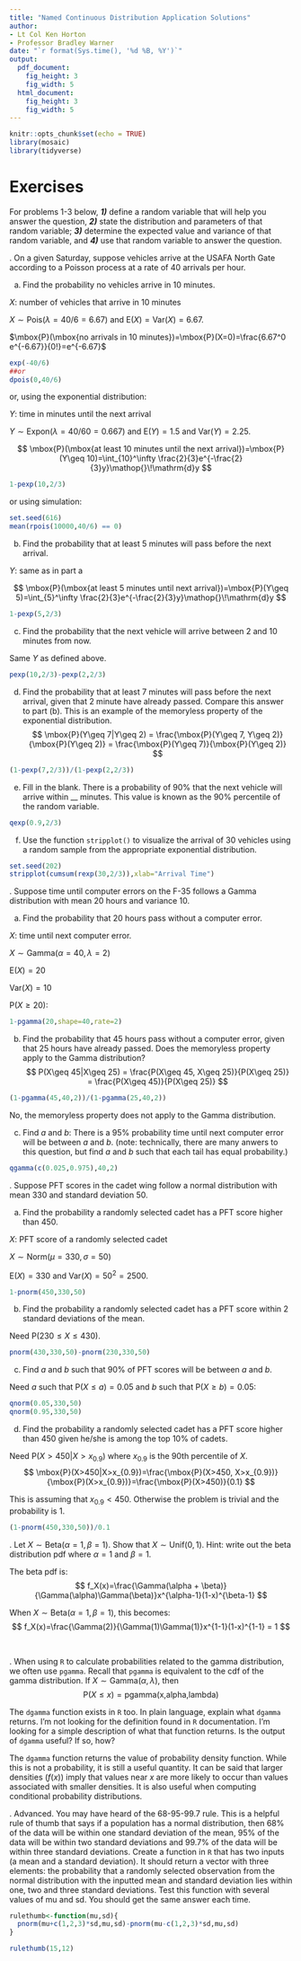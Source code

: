 ```yaml
---
title: "Named Continuous Distribution Application Solutions"
author:
- Lt Col Ken Horton
- Professor Bradley Warner
date: "`r format(Sys.time(), '%d %B, %Y')`"
output: 
  pdf_document:
    fig_height: 3
    fig_width: 5
  html_document:
    fig_height: 3
    fig_width: 5
---
```



```r
knitr::opts_chunk$set(echo = TRUE)
library(mosaic)
library(tidyverse)
```


\newcommand{\E}{\mbox{E}}
\newcommand{\Var}{\mbox{Var}}
\newcommand{\Cov}{\mbox{Cov}}
\newcommand{\Prob}{\mbox{P}}
\newcommand*\diff{\mathop{}\!\mathrm{d}}

# Exercises

For problems 1-3 below, **_1)_** define a random variable that will help you answer the question, **_2)_** state the distribution and parameters of that random variable; **_3)_** determine the expected value and variance of that random variable, and **_4)_** use that random variable to answer the question. 

\indent 1. On a given Saturday, suppose vehicles arrive at the USAFA North Gate according to a Poisson process at a rate of 40 arrivals per hour. 

a) Find the probability no vehicles arrive in 10 minutes. 

$X$: number of vehicles that arrive in 10 minutes

$X\sim \textsf{Pois}(\lambda=40/6=6.67)$ and $\E(X)=\Var(X)=6.67$. 

$\Prob(\mbox{no arrivals in 10 minutes})=\Prob(X=0)=\frac{6.67^0 e^{-6.67}}{0!}=e^{-6.67}$
```r
exp(-40/6)
##or
dpois(0,40/6)
```

or, using the exponential distribution:

$Y$: time in minutes until the next arrival

$Y\sim \textsf{Expon}(\lambda=40/60=0.667)$ and $\E(Y)=1.5$ and $\Var(Y)=2.25$. 

$$
\Prob(\mbox{at least 10 minutes until the next arrival})=\Prob(Y\geq 10)=\int_{10}^\infty \frac{2}{3}e^{-\frac{2}{3}y}\diff y
$$
```r
1-pexp(10,2/3)
```

or using simulation:

```r
set.seed(616)
mean(rpois(10000,40/6) == 0)
```


b) Find the probability that at least 5 minutes will pass before the next arrival.

$Y$: same as in part a

$$
\Prob(\mbox{at least 5 minutes until next arrival})=\Prob(Y\geq 5)=\int_{5}^\infty \frac{2}{3}e^{-\frac{2}{3}y}\diff y
$$

```r
1-pexp(5,2/3)
```

c) Find the probability that the next vehicle will arrive between 2 and 10 minutes from now. 

Same $Y$ as defined above. 
```r
pexp(10,2/3)-pexp(2,2/3)
```

d) Find the probability that at least 7 minutes will pass before the next arrival, given that 2 minute have already passed. Compare this answer to part (b). This is an example of the memoryless property of the exponential distribution.
$$
\Prob(Y\geq 7|Y\geq 2) = \frac{\Prob(Y\geq 7, Y\geq 2)}{\Prob(Y\geq 2)} = \frac{\Prob(Y\geq 7)}{\Prob(Y\geq 2)}
$$

```r
(1-pexp(7,2/3))/(1-pexp(2,2/3))
```

e) Fill in the blank. There is a probability of 90% that the next vehicle will arrive within __ minutes. This value is known as the 90% percentile of the random variable. 
```r
qexp(0.9,2/3)
```

f) Use the function `stripplot()` to visualize the arrival of 30 vehicles using a random sample from the appropriate exponential distribution. 

```r
set.seed(202)
stripplot(cumsum(rexp(30,2/3)),xlab="Arrival Time")
```


\newpage


\indent 2. Suppose time until computer errors on the F-35 follows a Gamma distribution with mean 20 hours and variance 10.  

a) Find the probability that 20 hours pass without a computer error. 

$X$: time until next computer error. 

$X\sim \textsf{Gamma}(\alpha = 40, \lambda = 2)$

$\E(X) = 20$

$\Var(X) = 10$

$\Prob(X\geq 20)$:
```r
1-pgamma(20,shape=40,rate=2)
```

b) Find the probability that 45 hours pass without a computer error, given that 25 hours have already passed. Does the memoryless property apply to the Gamma distribution? 
$$
P(X\geq 45|X\geq 25) = \frac{P(X\geq 45, X\geq 25)}{P(X\geq 25)} = \frac{P(X\geq 45)}{P(X\geq 25)}
$$
```r
(1-pgamma(45,40,2))/(1-pgamma(25,40,2))
```

No, the memoryless property does not apply to the Gamma distribution. 

c) Find $a$ and $b$: There is a 95% probability time until next computer error will be between $a$ and $b$. (note: technically, there are many anwers to this question, but find $a$ and $b$ such that each tail has equal probability.) 

```r
qgamma(c(0.025,0.975),40,2)
```

\newpage

\indent 3. Suppose PFT scores in the cadet wing follow a normal distribution with mean 330 and standard deviation 50. 

a) Find the probability a randomly selected cadet has a PFT score higher than 450. 

$X$: PFT score of a randomly selected cadet

$X\sim \textsf{Norm}(\mu=330,\sigma=50)$ 

$\E(X) = 330$ and $\Var(X)=50^2=2500$. 

```r
1-pnorm(450,330,50)
```

b) Find the probability a randomly selected cadet has a PFT score within 2 standard deviations of the mean.

Need $\Prob(230 \leq X \leq 430)$. 

```r
pnorm(430,330,50)-pnorm(230,330,50)
```

c) Find $a$ and $b$ such that 90% of PFT scores will be between $a$ and $b$. 

Need $a$ such that $\Prob(X\leq a)=0.05$ and $b$ such that $\Prob(X\geq b)=0.05$:
```r
qnorm(0.05,330,50)
qnorm(0.95,330,50)
```

d) Find the probability a randomly selected cadet has a PFT score higher than 450 given he/she is among the top 10% of cadets. 

Need $\Prob(X>450|X>x_{0.9})$ where $x_{0.9}$ is the 90th percentile of $X$. 
$$
\Prob(X>450|X>x_{0.9})=\frac{\Prob(X>450, X>x_{0.9})}{\Prob(X>x_{0.9})}=\frac{\Prob(X>450)}{0.1}
$$

This is assuming that $x_{0.9}<450$. Otherwise the problem is trivial and the probability is 1. 
```r
(1-pnorm(450,330,50))/0.1
```


\newpage

\indent 4. Let $X \sim \textsf{Beta}(\alpha=1,\beta=1)$. Show that $X\sim \textsf{Unif}(0,1)$. Hint: write out the beta distribution pdf where $\alpha=1$ and $\beta=1$.

The beta pdf is:
$$
f_X(x)=\frac{\Gamma(\alpha + \beta)}{\Gamma(\alpha)\Gamma(\beta)}x^{\alpha-1}(1-x)^{\beta-1}
$$

When $X\sim\textsf{Beta}(\alpha=1,\beta=1)$, this becomes:
$$
f_X(x)=\frac{\Gamma(2)}{\Gamma(1)\Gamma(1)}x^{1-1}(1-x)^{1-1} = 1
$$

&nbsp;

\indent 5. When using `R` to calculate probabilities related to the gamma distribution, we often use `pgamma`. Recall that `pgamma` is equivalent to the cdf of the gamma distribution. If $X\sim\textsf{Gamma}(\alpha,\lambda)$, then
$$
\Prob(X\leq x)=\textsf{pgamma(x,alpha,lambda)}
$$

The `dgamma` function exists in `R` too. In plain language, explain what `dgamma` returns. I'm not looking for the definition found in `R` documentation. I'm looking for a simple description of what that function returns. Is the output of `dgamma` useful? If so, how? 

The `dgamma` function returns the value of probability density function. While this is not a probability, it is still a useful quantity. It can be said that larger densities ($f(x)$) imply that values near $x$ are more likely to occur than values associated with smaller densities. It is also useful when computing conditional probability distributions. 

\newpage

\indent 6. Advanced. You may have heard of the 68-95-99.7 rule. This is a helpful rule of thumb that says if a population has a normal distribution, then 68% of the data will be within one standard deviation of the mean, 95% of the data will be within two standard deviations and 99.7% of the data will be within three standard deviations. Create a function in `R` that has two inputs (a mean and a standard deviation). It should return a vector with three elements: the probability that a randomly selected observation from the normal distribution with the inputted mean and standard deviation lies within one, two and three standard deviations. Test this function with several values of mu and sd. You should get the same answer each time. 

```r
rulethumb<-function(mu,sd){
  pnorm(mu+c(1,2,3)*sd,mu,sd)-pnorm(mu-c(1,2,3)*sd,mu,sd)
}

rulethumb(15,12)
```
